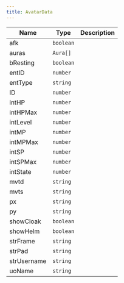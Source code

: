 ```yaml
---
title: AvatarData
---
```


| Name | Type | Description |
|------|------|-------------|
| afk | `boolean` |  |
| auras | `Aura[]` |  |
| bResting | `boolean` |  |
| entID | `number` |  |
| entType | `string` |  |
| ID | `number` |  |
| intHP | `number` |  |
| intHPMax | `number` |  |
| intLevel | `number` |  |
| intMP | `number` |  |
| intMPMax | `number` |  |
| intSP | `number` |  |
| intSPMax | `number` |  |
| intState | `number` |  |
| mvtd | `string` |  |
| mvts | `string` |  |
| px | `string` |  |
| py | `string` |  |
| showCloak | `boolean` |  |
| showHelm | `boolean` |  |
| strFrame | `string` |  |
| strPad | `string` |  |
| strUsername | `string` |  |
| uoName | `string` |  |